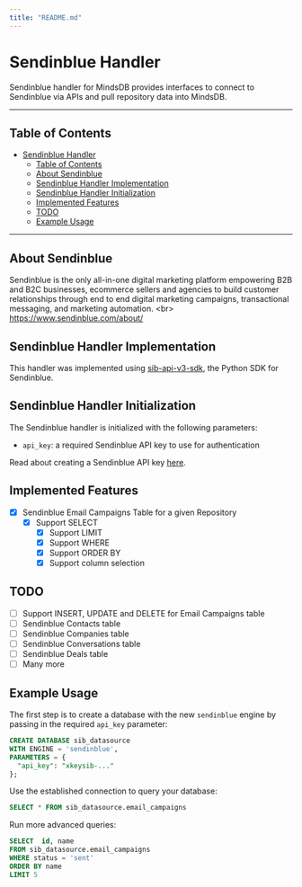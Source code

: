 ```yaml
---
title: "README.md"
---
```


# Sendinblue Handler

Sendinblue handler for MindsDB provides interfaces to connect to Sendinblue via APIs and pull repository data into MindsDB.

---

## Table of Contents

- [Sendinblue Handler](#github-handler)
  - [Table of Contents](#table-of-contents)
  - [About Sendinblue](#about-githhub)
  - [Sendinblue Handler Implementation](#sendinblue-handler-implementation)
  - [Sendinblue Handler Initialization](#sendinblue-handler-initialization)
  - [Implemented Features](#implemented-features)
  - [TODO](#todo)
  - [Example Usage](#example-usage)

---

## About Sendinblue

Sendinblue is the only all-in-one digital marketing platform empowering B2B and B2C businesses, ecommerce sellers and agencies to build customer relationships through end to end digital marketing campaigns, transactional messaging, and marketing automation.
&lt;br&gt;
https://www.sendinblue.com/about/

## Sendinblue Handler Implementation

This handler was implemented using [sib-api-v3-sdk](https://github.com/sendinblue/APIv3-python-library), the Python SDK for Sendinblue.

## Sendinblue Handler Initialization

The Sendinblue handler is initialized with the following parameters:

- `api_key`: a required Sendinblue API key to use for authentication

Read about creating a Sendinblue API key [here](https://developers.sendinblue.com/docs).

## Implemented Features

- [x] Sendinblue Email Campaigns Table for a given Repository
  - [x] Support SELECT
    - [x] Support LIMIT
    - [x] Support WHERE
    - [x] Support ORDER BY
    - [x] Support column selection

## TODO

- [ ] Support INSERT, UPDATE and DELETE for Email Campaigns table
- [ ] Sendinblue Contacts table
- [ ] Sendinblue Companies table
- [ ] Sendinblue Conversations table
- [ ] Sendinblue Deals table
- [ ] Many more

## Example Usage

The first step is to create a database with the new `sendinblue` engine by passing in the required `api_key` parameter:

~~~~sql
CREATE DATABASE sib_datasource
WITH ENGINE = 'sendinblue',
PARAMETERS = {
  "api_key": "xkeysib-..."
};
~~~~

Use the established connection to query your database:

~~~~sql
SELECT * FROM sib_datasource.email_campaigns
~~~~

Run more advanced queries:

~~~~sql
SELECT  id, name
FROM sib_datasource.email_campaigns
WHERE status = 'sent'
ORDER BY name
LIMIT 5
~~~~

